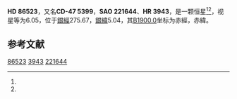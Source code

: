 {{Starbox begin
| name = HD 86523
}}
{{Starbox observe
| epoch = [[J2000.0|J2000.0]]
| constell = {{星座名待查}}<ref name=SIMBAD>{{cite web
 | url=http://simbad.u-strasbg.fr/simbad/sim-id?Ident=HR+3943
 | title=Pulsating variable Star
 | publisher=Centre de Données astronomiques de Strasbourg
 | work=SIMBAD
 | accessdate=2012-07-13
 | archive-date=2016-03-17
 | archive-url=https://web.archive.org/web/20160317110718/http://simbad.u-strasbg.fr/simbad/sim-id?Ident=HR+3943
 | dead-url=no
 }}</ref><ref name=DATA>{{cite web
 | url=http://vizier.u-strasbg.fr/viz-bin/VizieR-5?-out.add=.&-source=5050&-corr=PK=HR&-out.max=9999&HR=3943
 | title=VizieR Detailed Page
 | accessdate=2012-07-13
 | archive-date=2019-02-16
 | archive-url=https://web.archive.org/web/20190216121656/http://vizier.u-strasbg.fr/viz-bin/VizieR-5?-out.add=.&-source=5050&-corr=PK=HR&-out.max=9999&HR=3943
 | dead-url=no
 }}</ref>
| 星官 = 
| ra = {{RA|9|57|42.5}}<ref name=SIMBAD /><ref name=DATA />
| dec = {{DEC|-48|24|52}}<ref name=SIMBAD /><ref name=DATA />
| appmag_v = 6.05<ref name=SIMBAD /><ref name=DATA />
}}
{{Starbox character
| class = B3V<ref name=SIMBAD /><ref name=DATA />
| b-v = -0.14<ref name=SIMBAD /><ref name=DATA />
| u-b = <ref name=SIMBAD /><ref name=DATA />
| r-i = <ref name=SIMBAD /><ref name=DATA />
| variable = 
}}
{{Starbox astrometry
| radial_v = 
| prop_mo_ra = 9
| parallax = 
| p_error = 
}}
{{Starbox catalog
| names =CD-47 5399，[[SAO星表|SAO]] 221644，[[HD星表|HD]] 86523，[[HR星表|HR]] 3943}}
{{Starbox reference |Simbad=HR+3943}}
{{Starbox end}}

'''HD 86523'''，又名'''CD-47 5399'''，'''SAO 221644'''、'''HR 3943'''，是一颗恒星<ref name=SIMBAD /><ref name=DATA />，视星等为6.05，位于[[銀道座標系|銀經]]275.67，[[銀道座標系|銀緯]]5.04，其[[B1900.0|B1900.0]]坐标为赤經{{RA|9|53|52.3}}，赤緯{{DEC|-47|5.04|13}}。

== 参考文献 ==
{{reflist}}

{{star-stub}}

[[Category:HD和HDE天體|86523]]
[[Category:HR天體|3943]]
[[Category:SAO天體|221644]]